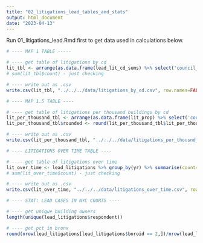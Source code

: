 ```yaml
---
title: "02_litigations_lead_tables_and_stats"
output: html_document
date: "2023-04-13"
---
```


Run 01_litigations_lead.Rmd first to get data used in calculations below. 

```r
# ---- MAP 1 TABLE -----

# ---- get table of litigations by cd
lit_tbl <- arrange(as.data.frame(lead_lit_cd_sums) %>% select('council_district', 'count'), council_district)
# sum(lit_tbl$count) - just checking

# ---- write out as .csv
write.csv(lit_tbl, "../../../data/litigations_by_cd.csv", row.names=FALSE)
```

```r
# ---- MAP 1.5 TABLE ----

# ---- get table of litigations per thousand buildings by cd
lit_per_thousand_tbl <- arrange(as.data.frame(lit_prop) %>% select('council_district', 'lit_per_thous_bldngs'), council_district)
lit_per_thousand_tbl$rounded <- round(lit_per_thousand_tbl$lit_per_thous_bldngs,2)

# ---- write out as .csv
write.csv(lit_per_thousand_tbl, "../../../data/litigations_per_thousnd_bldngs_by_cd.csv", row.names=FALSE)
```

```r
# ---- LITIGATIONS OVER TIME TABLE ----

# ---- get table of litigations over time
lit_over_time <- lead_litigations %>% group_by(yr) %>% summarise(count=n())
# sum(lit_over_time$count) - just checking

# ---- write out as .csv
write.csv(lit_over_time, "../../../data/litigations_over_time.csv", row.names=FALSE)
```

```r
# ---- STAT: LEAD CASES IN NYC COURTS ----

# ---- get unique building owners
length(unique(lead_litigations$respondent))

# ---- get pct in bronx
round(nrow(lead_litigations[lead_litigations$boroid == 2,])/nrow(lead_litigations),2)
```


